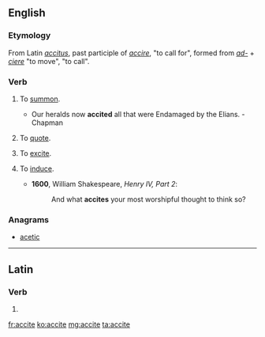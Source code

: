 ==English==

===Etymology===
From Latin ''[[accitus]]'', past participle of ''[[accire]]'', "to call for", formed from ''[[ad-]]'' + ''[[ciere]]'' "to move", "to call".

===Verb===
{{en-verb|accit|ing}}

# {{context|transitive|obsolete}} To [[summon]].
#* Our heralds now '''accited''' all that were Endamaged by the Elians. - Chapman
# {{context|transitive|obsolete}} To [[quote]].
# {{context|transitive|obsolete}} To [[excite]].
# {{context|transitive|obsolete}} To [[induce]].
#* '''1600''', William Shakespeare, ''Henry IV, Part 2'':
#*: And what '''accites''' your most worshipful thought to think so?

===Anagrams===
* [[acetic#English|acetic]]

----

==Latin==

===Verb===
{{la-verb-form|accīte}}

# {{conjugation of|accio|acciō|2|p|pres|act|imp|lang=la}}

[[fr:accite]]
[[ko:accite]]
[[mg:accite]]
[[ta:accite]]